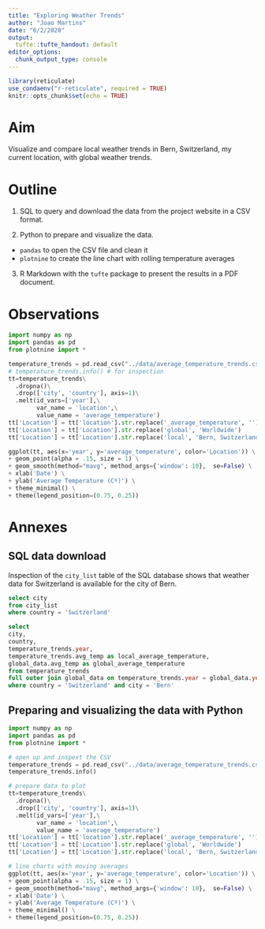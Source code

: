 ```yaml
---
title: "Exploring Weather Trends"
author: "Joao Martins"
date: "6/2/2020"
output:
  tufte::tufte_handout: default
editor_options: 
  chunk_output_type: console
---
```



```r
library(reticulate)
use_condaenv("r-reticulate", required = TRUE)
knitr::opts_chunk$set(echo = TRUE)
```


# Aim

Visualize and compare local weather trends in Bern, Switzerland, my current location, with global weather trends.  

# Outline

1. SQL to query and download the data from the project website in a CSV format.

2. Python to prepare and visualize the data.
  - `pandas` to open the CSV file and clean it
  - `plotnine` to create the line chart with rolling temperature averages

3. R Markdown with the `tufte` package to present the results in a PDF document.

# Observations

```python
import numpy as np
import pandas as pd
from plotnine import *

temperature_trends = pd.read_csv("../data/average_temperature_trends.csv")
# temperature_trends.info() # for inspection
tt=temperature_trends\
  .dropna()\
  .drop(['city', 'country'], axis=1)\
  .melt(id_vars=['year'],\
        var_name = 'location',\
        value_name = 'average_temperature')
tt['Location'] = tt['location'].str.replace('_average_temperature', '')
tt['Location'] = tt['Location'].str.replace('global', 'Worldwide')
tt['Location'] = tt['Location'].str.replace('local', 'Bern, Switzerland')
```


```python
ggplot(tt, aes(x='year', y='average_temperature', color='Location')) \
+ geom_point(alpha = .15, size = 1) \
+ geom_smooth(method="mavg", method_args={'window': 10},  se=False) \
+ xlab('Date') \
+ ylab('Average Temperature (Cº)') \
+ theme_minimal() \
+ theme(legend_position=(0.75, 0.25))
```


# Annexes

## SQL data download

Inspection of the `city_list` table of the SQL database shows that weather data for Switzerland is available for the city of Bern.

```sql
select city
from city_list
where country = 'Switzerland'
```


```sql
select 
city,
country,
temperature_trends.year, 
temperature_trends.avg_temp as local_average_temperature,
global_data.avg_temp as global_average_temperature
from temperature_trends
full outer join global_data on temperature_trends.year = global_data.year
where country = 'Switzerland' and city = 'Bern'
```

## Preparing and visualizing the data with Python

```python
import numpy as np
import pandas as pd
from plotnine import *

# open up and inspext the CSV
temperature_trends = pd.read_csv("../data/average_temperature_trends.csv")
temperature_trends.info()

# prepare data to plot
tt=temperature_trends\
  .dropna()\
  .drop(['city', 'country'], axis=1)\
  .melt(id_vars=['year'],\
        var_name = 'location',\
        value_name = 'average_temperature')
tt['Location'] = tt['location'].str.replace('_average_temperature', '')
tt['Location'] = tt['Location'].str.replace('global', 'Worldwide')
tt['Location'] = tt['Location'].str.replace('local', 'Bern, Switzerland')

# line charts with moving averages
ggplot(tt, aes(x='year', y='average_temperature', color='Location')) \
+ geom_point(alpha = .15, size = 1) \
+ geom_smooth(method="mavg", method_args={'window': 10},  se=False) \
+ xlab('Date') \
+ ylab('Average Temperature (Cº)') \
+ theme_minimal() \
+ theme(legend_position=(0.75, 0.25))
```


